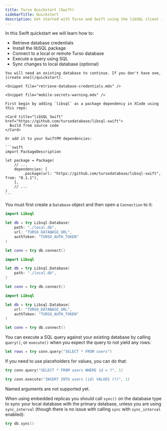 ```yaml
---
title: Turso Quickstart (Swift)
sidebarTitle: Quickstart
description: Get started with Turso and Swift using the libSQL client in a few simple steps.
---
```


<Snippet file="technical-preview-banner.mdx" />

In this Swift quickstart we will learn how to:

- Retrieve database credentials
- Install the libSQL package
- Connect to a local or remote Turso database
- Execute a query using SQL
- Sync changes to local database (optional)

<Steps>
  <Step title="Retrieve database credentials">

    You will need an existing database to continue. If you don't have one, [create one](/quickstart).

    <Snippet file="retrieve-database-credentials.mdx" />

    <Snippet file="mobile-secrets-warning.mdx" />

  </Step>

  <Step title="Install">

    First begin by adding `libsql` as a package dependency in XCode using this repo:

    <Card title="libSQL Swift" href="https://github.com/tursodatabase/libsql-swift">
      Build from source code
    </Card>

    Or add it to your SwiftPM dependencies:

    ```swift
    import PackageDescription

    let package = Package(
        // ...
        dependencies: [
            .package(url: "https://github.com/tursodatabase/libsql-swift", from: "0.1.1"),
        ],
        // ...
    )
    ```

  </Step>

  <Step title="Connect">

You must first create a `Database` object and then open a `Connection` to it:

<AccordionGroup>
  <Accordion title="Embedded Replicas">

```swift
import Libsql

let db = try Libsql.Database(
    path: "./local.db",
    url: "TURSO_DATABASE_URL",
    authToken: "TURSO_AUTH_TOKEN"
)

let conn = try db.connect()
```

  </Accordion>
  <Accordion title="Local only">

```swift
import Libsql

let db = try Libsql.Database(
    path: "./local.db",
)

let conn = try db.connect()
```

  </Accordion>
  <Accordion title="Remote only">

```swift
import Libsql

let db = try Libsql.Database(
    url: "TURSO_DATABASE_URL",
    authToken: "TURSO_AUTH_TOKEN"
)

let conn = try db.connect()
```

  </Accordion>
</AccordionGroup>

  </Step>

  <Step title="Execute">

You can execute a SQL query against your existing database by calling `query()`,
or `execute()` when you expect the query to not yield any rows:

```swift
let rows = try conn.query("SELECT * FROM users")
```

If you need to use placeholders for values, you can do that:

<CodeGroup>

```swift Positional Query
try conn.query("SELECT * FROM users WHERE id = ?", 1)
```

```swift Positional Insert
try conn.execute("INSERT INTO users (id) VALUES (?)", 1)
```

<Note>Named arguments are not supported yet.</Note>

</CodeGroup>

  </Step>

  <Step title="Sync (Embedded Replicas only)">

When using embedded replicas you should call `sync()` on the database type to
sync your local database with the primary database, unless you are using
`sync_interval` (though there is no issue with calling `sync` with
`sync_interval` enabled):

```swift
try db.sync()
```

  </Step>
</Steps>
